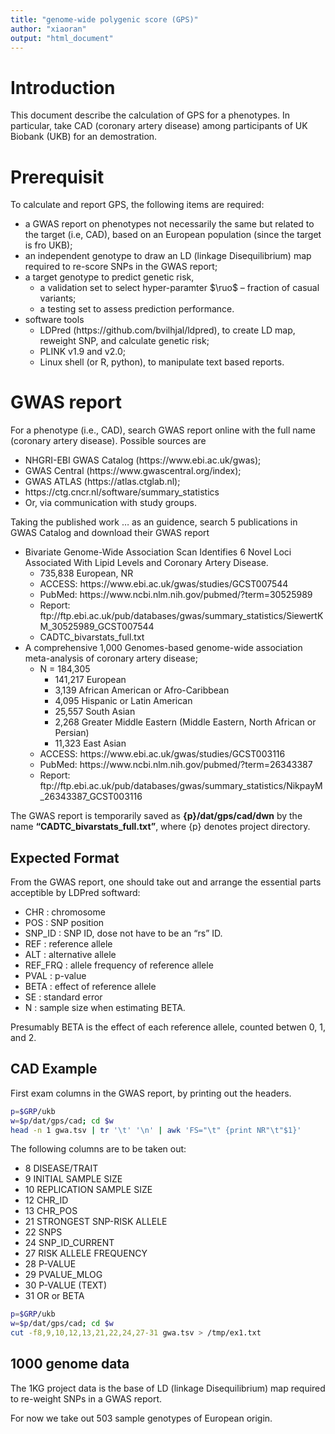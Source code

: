 ```yaml
---
title: "genome-wide polygenic score (GPS)"
author: "xiaoran"
output: "html_document"
---
```


# Introduction

This document describe the calculation of GPS for a phenotypes. In
particular, take CAD (coronary artery disease) among participants of 
UK Biobank (UKB) for an demostration.

# Prerequisit

To calculate and report GPS, the following items are required:

   * a GWAS report on phenotypes not necessarily the same but related
     to the target (i.e, CAD), based on an European population (since
     the target is fro UKB);
   * an independent genotype to draw an LD (linkage Disequilibrium)
   map required to re-score SNPs in the GWAS report;
   * a target genotype to predict genetic risk,
     - a validation set to select hyper-paramter $\ruo$ -- fraction of
       casual variants;
     - a testing set to assess prediction performance.
   * software tools
     - LDPred (https://github.com/bvilhjal/ldpred), to create LD map,
       reweight SNP, and calculate genetic risk;
     - PLINK v1.9 and v2.0;
     - Linux shell (or R, python), to manipulate text based reports.
   
# GWAS report

For a phenotype (i.e., CAD), search GWAS report online with the full
name (coronary artery disease). Possible sources are
  
  * NHGRI-EBI GWAS Catalog (https://www.ebi.ac.uk/gwas);
  * GWAS Central (https://www.gwascentral.org/index);
  * GWAS ATLAS (https://atlas.ctglab.nl);
  * https://ctg.cncr.nl/software/summary_statistics
  * Or, via communication with study groups.

Taking the published work ... as an guidence, search 5 publications in
GWAS Catalog and download their GWAS report

  * Bivariate Genome-Wide Association Scan Identifies 6 Novel Loci
    Associated With Lipid Levels and Coronary Artery Disease.
    - 735,838 European, NR
    - ACCESS: https://www.ebi.ac.uk/gwas/studies/GCST007544
    - PubMed: https://www.ncbi.nlm.nih.gov/pubmed/?term=30525989
    - Report: ftp://ftp.ebi.ac.uk/pub/databases/gwas/summary_statistics/SiewertKM_30525989_GCST007544
    - CADTC_bivarstats_full.txt

  * A comprehensive 1,000 Genomes-based genome-wide association
    meta-analysis of coronary artery disease;
    - N = 184,305
       * 141,217 European
       *   3,139 African American or Afro-Caribbean
       *   4,095 Hispanic or Latin American
       *  25,557 South Asian
       *   2,268 Greater Middle Eastern (Middle Eastern, North African or Persian)
       *  11,323 East Asian
    - ACCESS: https://www.ebi.ac.uk/gwas/studies/GCST003116
    - PubMed: https://www.ncbi.nlm.nih.gov/pubmed/?term=26343387
    - Report: ftp://ftp.ebi.ac.uk/pub/databases/gwas/summary_statistics/NikpayM_26343387_GCST003116
      

The GWAS report is temporarily saved as __{p}/dat/gps/cad/dwn__ by the
name __"CADTC_bivarstats_full.txt"__, where {p} denotes project
directory.

## Expected Format
From the GWAS report, one should take out and arrange the essential
parts acceptible by LDPred softward:

  * CHR     : chromosome
  * POS     : SNP position
  * SNP_ID  : SNP ID, dose not have to be an "rs" ID.
  * REF     : reference allele
  * ALT     : alternative allele
  * REF_FRQ : allele frequency of reference allele
  * PVAL    : p-value
  * BETA    : effect of reference allele
  * SE      : standard error
  * N       : sample size when estimating BETA.

Presumably BETA is the effect of each reference allele, counted betwen
0, 1, and 2.

## CAD Example

First exam columns in the GWAS report, by printing out the headers.
```sh
p=$GRP/ukb
w=$p/dat/gps/cad; cd $w
head -n 1 gwa.tsv | tr '\t' '\n' | awk 'FS="\t" {print NR"\t"$1}'
```
The following columns are to be taken out:
  
  *  8  DISEASE/TRAIT
  *  9  INITIAL SAMPLE SIZE
  * 10  REPLICATION SAMPLE SIZE
  * 12  CHR_ID
  * 13  CHR_POS
  * 21  STRONGEST SNP-RISK ALLELE
  * 22  SNPS
  * 24  SNP_ID_CURRENT
  * 27	RISK ALLELE FREQUENCY
  * 28  P-VALUE
  * 29  PVALUE_MLOG
  * 30  P-VALUE (TEXT)
  * 31  OR or BETA
  
```sh
p=$GRP/ukb
w=$p/dat/gps/cad; cd $w
cut -f8,9,10,12,13,21,22,24,27-31 gwa.tsv > /tmp/ex1.txt
```

## 1000 genome data

The 1KG project data is the base of LD (linkage Disequilibrium) map
required to re-weight SNPs in a GWAS report.

For now we take out 503 sample genotypes of European origin.
